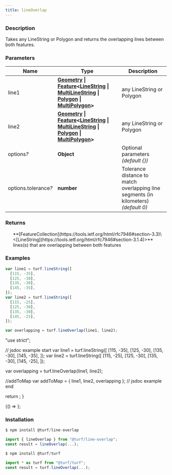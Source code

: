 ```yaml
---
title: lineOverlap
---
```



### Description

Takes any LineString or Polygon and returns the overlapping lines between both features.

### Parameters

| Name                      | Type                                                                                                                                                                                                                                                                                                                                                                                                         | Description                                                                         |
| ------------------------- | ------------------------------------------------------------------------------------------------------------------------------------------------------------------------------------------------------------------------------------------------------------------------------------------------------------------------------------------------------------------------------------------------------------ | ----------------------------------------------------------------------------------- |
| line1                     | **[Geometry](https://tools.ietf.org/html/rfc7946#section-3.1) \| [Feature](https://tools.ietf.org/html/rfc7946#section-3.2)\<[LineString](https://tools.ietf.org/html/rfc7946#section-3.1.4) \| [MultiLineString](https://tools.ietf.org/html/rfc7946#section-3.1.5) \| [Polygon](https://tools.ietf.org/html/rfc7946#section-3.1.6) \| [MultiPolygon](https://tools.ietf.org/html/rfc7946#section-3.1.7)>** | any LineString or Polygon                                                           |
| line2                     | **[Geometry](https://tools.ietf.org/html/rfc7946#section-3.1) \| [Feature](https://tools.ietf.org/html/rfc7946#section-3.2)\<[LineString](https://tools.ietf.org/html/rfc7946#section-3.1.4) \| [MultiLineString](https://tools.ietf.org/html/rfc7946#section-3.1.5) \| [Polygon](https://tools.ietf.org/html/rfc7946#section-3.1.6) \| [MultiPolygon](https://tools.ietf.org/html/rfc7946#section-3.1.7)>** | any LineString or Polygon                                                           |
| options<i>?</i>           | **Object**                                                                                                                                                                                                                                                                                                                                                                                                   | Optional parameters _(default \{})_                                                 |
| options.tolerance<i>?</i> | **number**                                                                                                                                                                                                                                                                                                                                                                                                   | Tolerance distance to match overlapping line segments (in kilometers) _(default 0)_ |

### Returns

<ul>
  **[FeatureCollection](https://tools.ietf.org/html/rfc7946#section-3.3)\<[LineString](https://tools.ietf.org/html/rfc7946#section-3.1.4)>** lines(s) that are overlapping between both features

</ul>

### Examples

```javascript
var line1 = turf.lineString([
  [115, -35],
  [125, -30],
  [135, -30],
  [145, -35],
]);
var line2 = turf.lineString([
  [115, -25],
  [125, -30],
  [135, -30],
  [145, -25],
]);

var overlapping = turf.lineOverlap(line1, line2);
```

  "use strict";

  // jsdoc example start
  var line1 = turf.lineString([
    [115, -35],
    [125, -30],
    [135, -30],
    [145, -35],
  ]);
  var line2 = turf.lineString([
    [115, -25],
    [125, -30],
    [135, -30],
    [145, -25],
  ]);

  var overlapping = turf.lineOverlap(line1, line2);

  //addToMap
  var addToMap = { line1, line2, overlapping };
  // jsdoc example end

  return <ExampleMap addToMap={addToMap} />;
}

<BrowserOnly>{() => <Map0 />}</BrowserOnly>;

### Installation

```javascript
$ npm install @turf/line-overlap

import { lineOverlap } from "@turf/line-overlap";
const result = lineOverlap(...);
```

```javascript
$ npm install @turf/turf

import * as turf from "@turf/turf";
const result = turf.lineOverlap(...);
```
